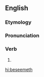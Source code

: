 ==English==

===Etymology===
{{suffix|beseem|eth|lang=en}}

===Pronunciation===
{{rfp|en}}

===Verb===
{{head|en|verb form}}

# {{en-archaic third-person singular of|beseem}}

[[hi:beseemeth]]